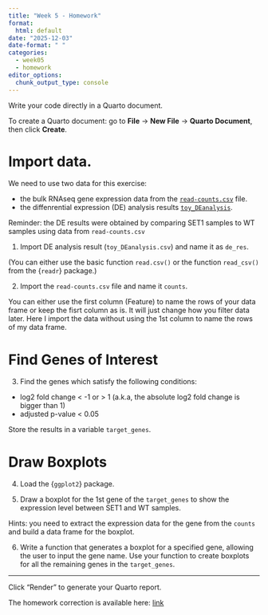 ```yaml
---
title: "Week 5 - Homework"
format: 
  html: default
date: "2025-12-03"
date-format: " "
categories: 
  - week05
  - homework
editor_options: 
  chunk_output_type: console
---
```


Write your code directly in a Quarto document.

To create a Quarto document: go to **File** -> **New File** -> **Quarto Document**, then click **Create**.

# Import data.

We need to use two data for this exercise:

- the bulk RNAseq gene expression data from the [`read-counts.csv`](https://raw.githubusercontent.com/InforBio/IOC/refs/heads/main/ioc_r/exos_data/read-counts.csv) file.
- the diffenrential expression (DE) analysis results [`toy_DEanalysis`](https://raw.githubusercontent.com/InforBio/IOC/refs/heads/main/ioc_r/exos_data/toy_DEanalysis.csv).

Reminder: the DE results were obtained by comparing SET1 samples to WT samples using data from `read-counts.csv`

1. Import DE analysis result (`toy_DEanalysis.csv`) and name it as `de_res`.

(You can either use the basic function `read.csv()` or the function `read_csv()` from the {`readr`} package.)

2. Import the `read-counts.csv` file and name it `counts`.

You can either use the first column (Feature) to name the rows of your data frame or keep the fisrt column as is.
It will just change how you filter data later.
Here I import the data without using the 1st column to name the rows of my data frame.

# Find Genes of Interest

3. Find the genes which satisfy the following conditions:

- log2 fold change < -1 or > 1 (a.k.a, the absolute log2 fold change is bigger than 1)
- adjusted p-value < 0.05

Store the results in a variable `target_genes`.

# Draw Boxplots

4. Load the {`ggplot2`} package.

5. Draw a boxplot for the 1st gene of the `target_genes` to show the expression level between SET1 and WT samples.

Hints: you need to extract the expression data for the gene from the `counts` and build a data frame for the boxplot.


6. Write a function that generates a boxplot for a specified gene,
allowing the user to input the gene name.
Use your function to create boxplots for all the remaining genes in the `target_genes`.


---

Click "Render" to generate your Quarto report.

The homework correction is available here:
[link](https://raw.githubusercontent.com/InforBio/IOC/refs/heads/main/ioc_r/week05/.r_w05_work_corr.qmd)